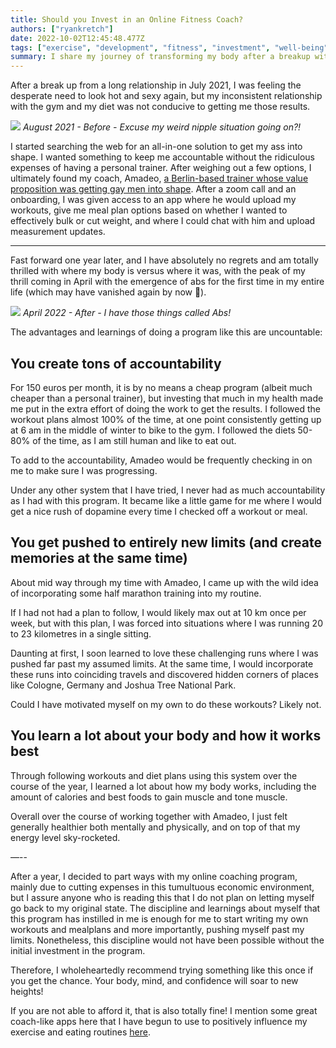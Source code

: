 ```yaml
---
title: Should you Invest in an Online Fitness Coach?
authors: ["ryankretch"]
date: 2022-10-02T12:45:48.477Z
tags: ["exercise", "development", "fitness", "investment", "well-being", "mental health", "physical health", "lifestyle", "online fitness","personal training", "online coaching", "accountability", "workout plan", "meal plan", "diet", "body transformation", "weight loss", "muscle gain", "physical limits", "mental health", "energy", "discipline","self-improvement","half marathon training","travel","adventure","body awareness","budget-friendly fitness"]
summary: I share my journey of transforming my body after a breakup with help of online coach. Inside are the benefits of investing in all-in-one fitness solution and compelling arguments to invest in one's health for physical and mental well-being.
---
```

After a break up from a long relationship in July 2021, I was feeling the desperate need to look hot and sexy again, but my inconsistent relationship with the gym and my diet was not conducive to getting me those results. 

![](https://res.cloudinary.com/dx4cuted1/image/upload/v1664710668/fitness/IMG_8436_vfr3sw.png)
*August 2021 - Before - Excuse my weird nipple situation going on?!*

I started searching the web for an all-in-one solution to get my ass into shape. I wanted something to keep me accountable without the ridiculous expenses of having a personal trainer. After weighing out a few options, I ultimately found my coach, Amadeo, [a Berlin-based trainer whose value proposition was getting gay men into shape](https://www.amadeo-aram.com). After a zoom call and an onboarding, I was given access to an app where he would upload my workouts, give me meal plan options based on whether I wanted to effectively bulk or cut weight, and where I could chat with him and upload measurement updates. 

---

Fast forward one year later, and I have absolutely no regrets and am totally thrilled with where my body is versus where it was, with the peak of my thrill coming in April with the emergence of abs for the first time in my entire life (which may have vanished again by now 🤣).

![](https://res.cloudinary.com/dx4cuted1/image/upload/v1664710625/fitness/IMG_8435_2_tvllcp.png)
*April 2022 - After -  I have those things called Abs!*

The advantages and learnings of doing a program like this are uncountable:

## You create tons of accountability 

For 150 euros per month, it is by no means a cheap program (albeit much cheaper than a personal trainer), but investing that much in my health made me put in the extra effort of doing the work to get the results. I followed the workout plans almost 100% of the time, at one point consistently getting up at 6 am in the middle of winter to bike to the gym. I followed the diets 50-80% of the time, as I am still human and like to eat out.

To add to the accountability, Amadeo would be frequently checking in on me to make sure I was progressing. 

Under any other system that I have tried, I never had as much accountability as I had with this program. It became like a little game for me where I would get a nice rush of dopamine every time I checked off a workout or meal. 

## You get pushed to entirely new limits (and create memories at the same time) 

About mid way through my time with Amadeo, I came up with the wild idea of incorporating some half marathon training into my routine. 

If I had not had a plan to follow, I would likely max out at 10 km once per week, but with this plan, I was forced into situations where I was running 20 to 23 kilometres in a single sitting. 

Daunting at first, I soon learned to love these challenging runs where I was pushed far past my assumed limits. At the same time, I would incorporate these runs into coinciding travels and discovered hidden corners of places like Cologne, Germany and Joshua Tree National Park.

Could I have motivated myself on my own to do these workouts? Likely not. 

## You learn a lot about your body and how it works best

Through following workouts and diet plans using this system over the course of the year, I learned a lot about how my body works, including the amount of calories and best foods to gain muscle and tone muscle. 

Overall over the course of working together with Amadeo, I just felt generally healthier both mentally and physically, and on top of that my energy level sky-rocketed.

—--

After a year, I decided to part ways with my online coaching program, mainly due to cutting expenses in this tumultuous economic environment, but I assure anyone who is reading this that I do not plan on letting myself go back to my original state. The discipline and learnings about myself that this program has instilled in me is enough for me to start writing my own workouts and mealplans and more importantly, pushing myself past my limits. Nonetheless, this discipline would not have been possible without the initial investment in the program. 

Therefore, I wholeheartedly recommend trying something like this once if you get the chance. Your body, mind, and confidence will soar to new heights!

If you are not able to afford it, that is also totally fine! I mention some great coach-like apps here that I have begun to use to positively influence my exercise and eating routines [here](https://www.thefabryk.com/best-apps-fitness-healthy-eating/).
